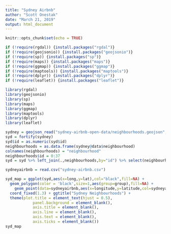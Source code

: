 ---
title: "Sydney Airbnb"
author: "Scott Onestak"
date: "March 21, 2019"
output: html_document
---

```{r setup, include=FALSE}
knitr::opts_chunk$set(echo = TRUE)
```

```{r packages}
if (!require(rgdal)) {install.packages("rgdal")}
if (!require(geojsonio)) {install.packages("geojsonio")}
if (!require(sp)) {install.packages("sp")}
if (!require(maps)) {install.packages("maps")}
if (!require(ggmap)) {install.packages("ggmap")}
if (!require(maptools)) {install.packages("maptools")}
if (!require(dplyr)) {install.packages("dplyr")}
if (!require(leaflet)) {install.packages("leaflet")}

library(rgdal)
library(geojsonio)
library(sp)
library(maps)
library(ggmap)
library(maptools)
library(dplyr)
library(leaflet)
```


```{r read in data}
sydney = geojson_read("sydney-airbnb-open-data/neighbourhoods.geojson", what = "sp")
syd = fortify(sydney)
syd$id = as.numeric(syd$id)
neighbourhoods = as.data.frame(sydney@data$neighbourhood)
colnames(neighbourhoods) = "neighbourhood"
neighbourhoods$id = 0:37
syd = syd %>% left_join(.,neighbourhoods,by="id") %>% select(neighbourhood,id,piece,group,order,hole,lat,long)

sydneyairbnb = read.csv("sydney-airbnb.csv")
```

```{r make map}
syd_map = ggplot(syd,aes(x=long,y=lat),col="black",fill=NA) +
  geom_polygon(color = 'black',size=1,aes(group=group),fill=NA) + 
    geom_point(data=sydneyairbnb,aes(x=longitude,y=latitude,col=sydneyairbnb$neighborhood),size=.25) +
  coord_fixed(1.3) + ggtitle("Sydney Neighbourhoods") +
  theme(plot.title = element_text(hjust = 0.5),
            panel.background = element_blank(),
            axis.title = element_blank(),
            axis.line = element_blank(),
            axis.text = element_blank(),
            axis.ticks = element_blank()) 
syd_map
```